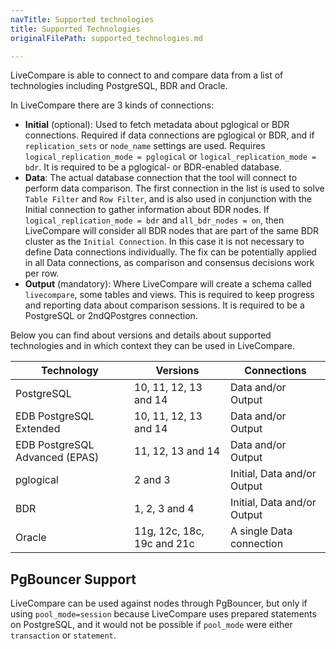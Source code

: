 ```yaml
---
navTitle: Supported technologies
title: Supported Technologies
originalFilePath: supported_technologies.md

---
```


LiveCompare is able to connect to and compare data from a list of technologies
including PostgreSQL, BDR and Oracle.

In LiveCompare there are 3 kinds of connections:

-   **Initial** (optional): Used to fetch metadata about pglogical or BDR
    connections. Required if data connections are pglogical or BDR, and if
    `replication_sets` or `node_name` settings are used. Requires
    `logical_replication_mode = pglogical` or `logical_replication_mode = bdr`. It
    is required to be a pglogical- or BDR-enabled database.
-   **Data**: The actual database connection that the tool will connect to perform
    data comparison. The first connection in the list is used to solve `Table
    Filter` and `Row Filter`, and is also used in conjunction with the Initial
    connection to gather information about BDR nodes. If
    `logical_replication_mode = bdr` and `all_bdr_nodes = on`, then LiveCompare will
    consider all BDR nodes that are part of the same BDR cluster as the `Initial
    Connection`. In this case it is not necessary to define Data connections
    individually. The fix can be potentially applied in all Data connections, as comparison
    and consensus decisions work per row.
-   **Output** (mandatory): Where LiveCompare will create a schema called
    `livecompare`, some tables and views. This is required to keep progress and
    reporting data about comparison sessions. It is required to be a PostgreSQL or
    2ndQPostgres connection.

Below you can find about versions and details about supported technologies and
in which context they can be used in LiveCompare.

| Technology                     | Versions                        | Connections                 |
| ------------------------------ | ------------------------------- | --------------------------- |
| PostgreSQL                     | 10, 11, 12, 13 and 14 | Data and/or Output          |
| EDB PostgreSQL Extended        | 10, 11, 12, 13 and 14      | Data and/or Output          |
| EDB PostgreSQL Advanced (EPAS) | 11, 12, 13 and 14               | Data and/or Output          |
| pglogical                      | 2 and 3                         | Initial, Data and/or Output |
| BDR                            | 1, 2, 3 and 4                   | Initial, Data and/or Output |
| Oracle                         | 11g, 12c, 18c, 19c and 21c      | A single Data connection    |

## PgBouncer Support

LiveCompare can be used against nodes through PgBouncer, but only if using
`pool_mode=session` because LiveCompare uses prepared statements on PostgreSQL,
and it would not be possible if `pool_mode` were either `transaction` or
`statement`.
